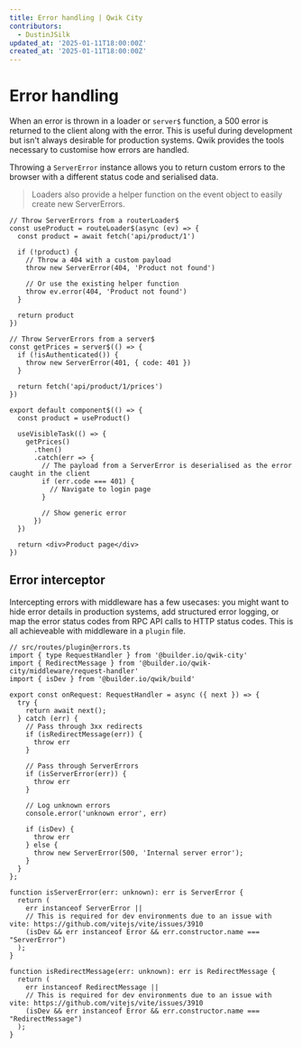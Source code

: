 ```yaml
---
title: Error handling | Qwik City
contributors:
  - DustinJSilk
updated_at: '2025-01-11T18:00:00Z'
created_at: '2025-01-11T18:00:00Z'
---
```


# Error handling

When an error is thrown in a loader or `server$` function, a 500 error is returned to the client along with the error. This is useful during development but isn't always desirable for production systems. Qwik provides the tools necessary to customise how errors are handled.

Throwing a `ServerError` instance allows you to return custom errors to the browser with a different status code and serialised data.

> Loaders also provide a helper function on the event object to easily create new ServerErrors.

```tsx
// Throw ServerErrors from a routerLoader$
const useProduct = routeLoader$(async (ev) => {
  const product = await fetch('api/product/1')

  if (!product) {
    // Throw a 404 with a custom payload
    throw new ServerError(404, 'Product not found')

    // Or use the existing helper function
    throw ev.error(404, 'Product not found')
  }

  return product
})

// Throw ServerErrors from a server$
const getPrices = server$(() => {
  if (!isAuthenticated()) {
    throw new ServerError(401, { code: 401 })
  }

  return fetch('api/product/1/prices')
})

export default component$(() => {
  const product = useProduct()

  useVisibleTask(() => {
    getPrices()
      .then()
      .catch(err => {
        // The payload from a ServerError is deserialised as the error caught in the client
        if (err.code === 401) {
          // Navigate to login page
        }

        // Show generic error
      })
  })

  return <div>Product page</div>
})
```

## Error interceptor

Intercepting errors with middleware has a few usecases: you might want to hide error details in production systems, add structured error logging, or map the error status codes from RPC API calls to HTTP status codes. This is all achieveable with middleware in a `plugin` file.

```tsx
// src/routes/plugin@errors.ts
import { type RequestHandler } from '@builder.io/qwik-city'
import { RedirectMessage } from '@builder.io/qwik-city/middleware/request-handler'
import { isDev } from '@builder.io/qwik/build'

export const onRequest: RequestHandler = async ({ next }) => {
  try {
    return await next();
  } catch (err) {
    // Pass through 3xx redirects
    if (isRedirectMessage(err)) {
      throw err
    }

    // Pass through ServerErrors
    if (isServerError(err)) {
      throw err
    }

    // Log unknown errors
    console.error('unknown error', err)

    if (isDev) {
      throw err
    } else {
      throw new ServerError(500, 'Internal server error');
    }
  }
};

function isServerError(err: unknown): err is ServerError {
  return (
    err instanceof ServerError ||
    // This is required for dev environments due to an issue with vite: https://github.com/vitejs/vite/issues/3910
    (isDev && err instanceof Error && err.constructor.name === "ServerError")
  );
}

function isRedirectMessage(err: unknown): err is RedirectMessage {
  return (
    err instanceof RedirectMessage ||
    // This is required for dev environments due to an issue with vite: https://github.com/vitejs/vite/issues/3910
    (isDev && err instanceof Error && err.constructor.name === "RedirectMessage")
  );
}
```
